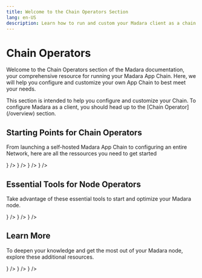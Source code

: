 ```yaml
---
title: Welcome to the Chain Operators Section
lang: en-US
description: Learn how to run and custom your Madara client as a chain operator.
---
```



# Chain Operators

Welcome to the Chain Operators section of the Madara documentation, your comprehensive resource for running your Madara App Chain. Here, we will help you configure and customize your own App Chain to best meet your needs.

<Callout type="info" emoji="ℹ️">
      This section is intended to help you configure and customize your Chain. To configure Madara as a client, you should head up to the [Chain Operator](/overview) section.
</Callout>

## Starting Points for Chain Operators

From launching a self-hosted Madara App Chain to configuring an entire Network, here are all the ressources you need to get started

<Cards>
    <Card title="Architecture" href="/get-started/requirements" icon={<PencilRuler size={24} color="#ff000d"/> } />
    <Card title="Launch your chain" href="/get-started/install" icon={<Play size={24} color="#ff000d"/>} />
    <Card title="Configuration" href="/fundamentals/configuration" icon={<Settings size={24} color="#ff000d" />} />
    <Card title="Management" href="/interacting/methods" icon={<Blocks size={24} color="#ff000d"/>} />
</Cards>

## Essential Tools for Node Operators

Take advantage of these essential tools to start and optimize your Madara node.

<Cards>
  <Card title="Madara Repo" href="https://github.com/madara-alliance/madara" icon={<Wrench size={24} color="#ff000d" />} />
  <Card title="Bootstrapper" href="https://github.com/madara-alliance/madara-bootstrapper" icon={<Rocket size={24} color="#ff000d"/>} />
  <Card title="Snos" href="https://github.com/keep-starknet-strange/snos" icon={<BrainCircuit size={24} color="#ff000d"/>} />
</Cards>

## Learn More

To deepen your knowledge and get the most out of your Madara node, explore these additional resources.

<Cards>
  <Card title="Full node tutorials" href="#" icon={<Server size={24} color="#ff000d" />} />
  <Card title="Sequencer tutorials" href="#" icon={<HardDrive size={24} color="#ff000d" />} />
  <Card title="Devnet tutorials" href="#" icon={<FlaskConical size={24} color="#ff000d" />} />
</Cards>